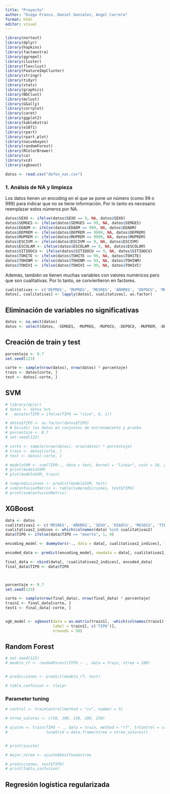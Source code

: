 ```yaml
---
title: "Proyecto"
author: "Diego Franco, Daniel Gonzalez, Angel Carrera"
format: html
editor: visual
---
```


```r
library(nortest)
library(dplyr)
library(hopkins)
library(factoextra)
library(ggrepel)
library(cluster)
library(flexclust)
library(FeatureImpCluster)
library(stringr)
library(tidyr)
library(stats)
library(graphics)
library(NbClust)
library(mclust)
library(GGally)
library(corrplot)
library(caret)
library(ggplot2)
library(kableExtra)
library(e1071)
library(rpart)
library(rpart.plot)
library(naivebayes)
library(randomForest)
library(RColorBrewer)
library(ca)
library(vcd)
library(xgboost)
```

```r
datos <- read.csv("defun_nac.csv")
```

### 1. Análsis de NA y limpieza

Los datos tienen un encoding en el que se pone un número (como 99 o 999) para indicar que no se tiene información. Por lo tanto es necesario reemplazar estos números por NA.

```r
datos$SEXO <- ifelse(datos$SEXO == 9, NA, datos$SEXO)
datos$SEMGES <- ifelse(datos$SEMGES == 99, NA, datos$SEMGES)
datos$EDADM <- ifelse(datos$EDADM == 999, NA, datos$EDADM)
datos$DEPREM <- ifelse(datos$DEPREM == 9999, NA, datos$DEPREM)
datos$MUPREM <- ifelse(datos$MUPREM == 9999, NA, datos$MUPREM)
datos$ESCIVM <- ifelse(datos$ESCIVM == 9, NA, datos$ESCIVM)
datos$ESCOLAM <- ifelse(datos$ESCOLAM == 9, NA, datos$ESCOLAM)
datos$SITIOOCU <- ifelse(datos$SITIOOCU == 9, NA, datos$SITIOOCU)
datos$TOHITE <- ifelse(datos$TOHITE == 99, NA, datos$TOHITE)
datos$TOHINM <- ifelse(datos$TOHINM == 99, NA, datos$TOHINM)
datos$TOHIVI <- ifelse(datos$TOHIVI == 99, NA, datos$TOHIVI)
```

Además, también se tienen muchas variables con valores numéricos pero que son cualitativas. Por lo tanto, se conviertieron en factores.

```r
cualitativas <- c('DEPREG', 'MUPREG', 'MESREG', 'AÑOREG', 'DEPOCU', 'MUPOCU', 'SEXO', 'DIAOCU', 'MESOCU', 'TIPAR', 'DEPREM', 'MUPREM', 'ESCIVM', 'ESCOLAM', 'ASISREC', 'SITIOOCU')
datos[, cualitativas] <- lapply(datos[, cualitativas], as.factor)
```


## Eliminación de variables no significativas

```r
datos <- na.omit(datos)
datos <- select(datos, -SEMGES, -MUPREG, -MUPOCU, -DEPOCU, -MUPREM, -DEPREG, -TOHIVI)
```

## Creación de train y test


```r
porcentaje <- 0.7
set.seed(123)

corte <- sample(nrow(datos), nrow(datos) * porcentaje)
train <- datos[corte, ]
test <- datos[-corte, ]
```


## SVM

```r
# library(dplyr)
# datos <- datos %>%
#   mutate(TIPO = ifelse(TIPO == "vivo", 0, 1))

# datos$TIPO <- as.factor(datos$TIPO)
# # Dividir los datos en conjuntos de entrenamiento y prueba
# porcentaje <- 0.7
# set.seed(123)

# corte <- sample(nrow(datos), nrow(datos) * porcentaje)
# train <- datos[corte, ]
# test <- datos[-corte, ]

# modeloSVM <- svm(TIPO~., data = test, kernel = "linear", cost = 10, gamma = 0.1)
# print(modeloSVM)
# plot(modeloSVM, train)

# svmpredicciones <- predict(modeloSVM, test)
# svmConfusionMatrix <- table(svmpredicciones, test$TIPO)
# print(svmConfusionMatrix)
```


## XGBoost

```r
data <- datos
cualitativas2 <- c('MESREG', 'AÑOREG', 'SEXO', 'DIAOCU', 'MESOCU', 'TIPAR', 'ESCIVM', 'ESCOLAM', 'ASISREC', 'SITIOOCU')
cualitativas2_indices <- which(colnames(data) %in% cualitativas2)
data$TIPO <- ifelse(data$TIPO == "muerto", 1, 0)

encoding_model <- dummyVars(~., data = data[, cualitativas2_indices], fullRank = TRUE)

encoded_data <- predict(encoding_model, newdata = data[, cualitativas2_indices])

final_data <- cbind(data[, !cualitativas2_indices], encoded_data)
final_data$TIPO <- data$TIPO



porcentaje <- 0.7
set.seed(123)

corte <- sample(nrow(final_data), nrow(final_data) * porcentaje)
train1 <- final_data[corte, ]
test1 <- final_data[-corte, ]


xgb_model <- xgboost(data = as.matrix(train1[, -which(colnames(train1) == "TIPO")]), 
                     label = train1[, c('TIPO')],
                     nrounds = 50)

```

## Random Forest

```r
# set.seed(123)
# modelo_rf <- randomForest(TIPO ~ ., data = train, ntree = 100)


# predicciones <- predict(modelo_rf, test)

# tabla_confusion <- tle(pr
```

### Parameter tuning
```r
# control <- trainControl(method = "cv", number = 5)

# ntree_valores <- c(50, 100, 150, 200, 250)

# ajuste <- train(TIPO ~ ., data = train, method = "rf", trControl = control,
#                 tuneGrid = data.frame(ntree = ntree_valores))


# print(ajuste)

# mejor_ntree <- ajuste$bestTune$ntree

# predicciones, test$TIPO)
# print(tabla_confusion)

```

## Regresión logística regularizada
